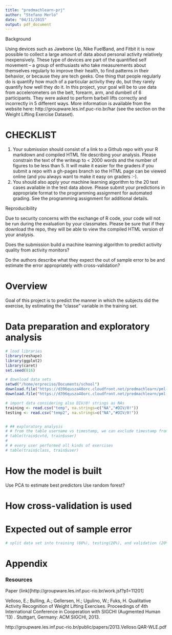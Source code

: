 ```yaml
---
title: "predmachlearn-prj"
author: "Stefano Merlo"
date: "04/11/2015"
output: pdf_document
---
```

Background

Using devices such as Jawbone Up, Nike FuelBand, and Fitbit it is now possible to collect a large amount of data about personal activity relatively inexpensively. These type of devices are part of the quantified self movement – a group of enthusiasts who take measurements about themselves regularly to improve their health, to find patterns in their behavior, or because they are tech geeks. One thing that people regularly do is quantify how much of a particular activity they do, but they rarely quantify how well they do it. In this project, your goal will be to use data from accelerometers on the belt, forearm, arm, and dumbell of 6 participants. They were asked to perform barbell lifts correctly and incorrectly in 5 different ways. More information is available from the website here: http://groupware.les.inf.puc-rio.br/har (see the section on the Weight Lifting Exercise Dataset). 

 
# CHECKLIST

1. Your submission should consist of a link to a Github repo with your R markdown and compiled HTML file describing your analysis. Please constrain the text of the writeup to < 2000 words and the number of figures to be less than 5. It will make it easier for the graders if you submit a repo with a gh-pages branch so the HTML page can be viewed online (and you always want to make it easy on graders :-).
2. You should also apply your machine learning algorithm to the 20 test cases available in the test data above. Please submit your predictions in appropriate format to the programming assignment for automated grading. See the programming assignment for additional details. 

Reproducibility 

Due to security concerns with the exchange of R code, your code will not be run during the evaluation by your classmates. Please be sure that if they download the repo, they will be able to view the compiled HTML version of your analysis. 

Does the submission build a machine learning algorithm to predict activity quality from activity monitors?

Do the authors describe what they expect the out of sample error to be and estimate the error appropriately with cross-validation?

# Overview

Goal of this project is to predict the manner in which the subjects did the exercise, by estimating the "classe" variable in the training set.

# Data preparation and exploratory analysis

```r
# load libraries
library(reshape)
library(ggplot2)
library(caret)
set.seed(816)

# download data sets
setwd("/home/erpreciso/Documents/school")
download.file("https://d396qusza40orc.cloudfront.net/predmachlearn/pml-training.csv", "temp", method="curl")
download.file("https://d396qusza40orc.cloudfront.net/predmachlearn/pml-testing.csv", "temp2", method="curl")

# import data considering also DIV/0! strings as NAs
training <- read.csv("temp", na.strings=c("NA","#DIV/0!"))
testing <- read.csv("temp2", na.strings=c("NA","#DIV/0!"))


# ## exploratory analysis
# # from the table username vs timestamp, we can exclude timestamp from the analysis and regroup each user's obs
# table(train$cvtd, train$user)
# 
# # every user performed all kinds of exercises
# table(train$class, train$user)

```

# How the model is built

Use PCA to estimate best predictors
Use random forest?

# How cross-validation is used

# Expected out of sample error

```r
# split data set into training (60%), testing(20%), and validation (20%)

```

# Appendix

### Resources

Paper (link)[http://groupware.les.inf.puc-rio.br/work.jsf?p1=11201]

Velloso, E.; Bulling, A.; Gellersen, H.; Ugulino, W.; Fuks, H. Qualitative Activity Recognition of Weight Lifting Exercises. Proceedings of 4th International Conference in Cooperation with SIGCHI (Augmented Human '13) . Stuttgart, Germany: ACM SIGCHI, 2013.

http://groupware.les.inf.puc-rio.br/public/papers/2013.Velloso.QAR-WLE.pdf

